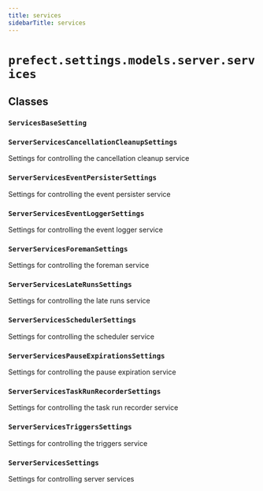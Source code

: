 ```yaml
---
title: services
sidebarTitle: services
---
```


# `prefect.settings.models.server.services`

## Classes

### `ServicesBaseSetting` <sup><a href="https://github.com/PrefectHQ/prefect/blob/main/src/prefect/settings/models/server/services.py#L10" target="_blank"><Icon icon="github" size="14" /></a></sup>

### `ServerServicesCancellationCleanupSettings` <sup><a href="https://github.com/PrefectHQ/prefect/blob/main/src/prefect/settings/models/server/services.py#L17" target="_blank"><Icon icon="github" size="14" /></a></sup>


Settings for controlling the cancellation cleanup service


### `ServerServicesEventPersisterSettings` <sup><a href="https://github.com/PrefectHQ/prefect/blob/main/src/prefect/settings/models/server/services.py#L47" target="_blank"><Icon icon="github" size="14" /></a></sup>


Settings for controlling the event persister service


### `ServerServicesEventLoggerSettings` <sup><a href="https://github.com/PrefectHQ/prefect/blob/main/src/prefect/settings/models/server/services.py#L99" target="_blank"><Icon icon="github" size="14" /></a></sup>


Settings for controlling the event logger service


### `ServerServicesForemanSettings` <sup><a href="https://github.com/PrefectHQ/prefect/blob/main/src/prefect/settings/models/server/services.py#L119" target="_blank"><Icon icon="github" size="14" /></a></sup>


Settings for controlling the foreman service


### `ServerServicesLateRunsSettings` <sup><a href="https://github.com/PrefectHQ/prefect/blob/main/src/prefect/settings/models/server/services.py#L200" target="_blank"><Icon icon="github" size="14" /></a></sup>


Settings for controlling the late runs service


### `ServerServicesSchedulerSettings` <sup><a href="https://github.com/PrefectHQ/prefect/blob/main/src/prefect/settings/models/server/services.py#L244" target="_blank"><Icon icon="github" size="14" /></a></sup>


Settings for controlling the scheduler service


### `ServerServicesPauseExpirationsSettings` <sup><a href="https://github.com/PrefectHQ/prefect/blob/main/src/prefect/settings/models/server/services.py#L376" target="_blank"><Icon icon="github" size="14" /></a></sup>


Settings for controlling the pause expiration service


### `ServerServicesTaskRunRecorderSettings` <sup><a href="https://github.com/PrefectHQ/prefect/blob/main/src/prefect/settings/models/server/services.py#L412" target="_blank"><Icon icon="github" size="14" /></a></sup>


Settings for controlling the task run recorder service


### `ServerServicesTriggersSettings` <sup><a href="https://github.com/PrefectHQ/prefect/blob/main/src/prefect/settings/models/server/services.py#L432" target="_blank"><Icon icon="github" size="14" /></a></sup>


Settings for controlling the triggers service


### `ServerServicesSettings` <sup><a href="https://github.com/PrefectHQ/prefect/blob/main/src/prefect/settings/models/server/services.py#L478" target="_blank"><Icon icon="github" size="14" /></a></sup>


Settings for controlling server services

